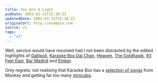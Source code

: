 ```yaml
---
title: You Are A Light
pubDate: 2003-03-31T15:38:23
updatedDate: 2003-03-31T15:38:23
originalUrl: http://example.com
source: v1
tags:
  - "v1"
---
```


Well, service would have resumed had I not been distracted by the edited highlights of [Gallipoli][1], [Karaoke Box Dai Chan][2], [Heaven][3], [The Goldhawk][4], [93 Feet East][5], [Bar Madrid][6] and [Ember][7].

Only regrets: not realising that Karaoke Box has a [selection of songs][8] from Monkey and getting far too many [minicabs][9].

[1]: http://www.portal.e-street.net/com/10026120 "Gallipoli: quality Turkish café (ta, dude!)"
[2]: http://www.portal.e-street.net/com/10044611 "Karaoke Box Dai Chan: a great deal more fun than I'd expected."
[3]: http://www.heaven-london.com/ "Heaven: I'd forgotten how great proper clubbing can be if you go with the right people and don't end up in a shitty student union style venue."
[4]: http://www.portal.e-street.net/com/10016622 "The Goldhawk Tavern: Premier Shepherd's Bush pub, ideal for Saturday afternoon lounging after the club (if everyone's too trashed to walk down to Hammersmith for a river pub)"
[5]: http://www.93feeteast.co.uk/ "93 Feet East: the excellent Cursor Miner playing alongside the excellent E.U. (but still haven't discovered why it's 93)."
[6]: http://www.barmadrid.co.uk/ "Bar Madrid: randomly crashed random work do... ankle-biting."
[7]: http://www.faucetinn.com/ember/ember.htm "Ember: Selvy's birthday. Quality tequila."
[8]: http://www.monkeyheaven.com/music_karaokelondon.html "Monkey Heaven: Doing Songs From Monkey On Karaoke In London"
[9]: http://www.seethru.co.uk/zine/ticklist/minicab.htm "Seethruzine: 'Are you travelling in a minicab?' ticklist. Old, but hey... would someone please explain the obsession with Magic (neé Melody FM)?"
